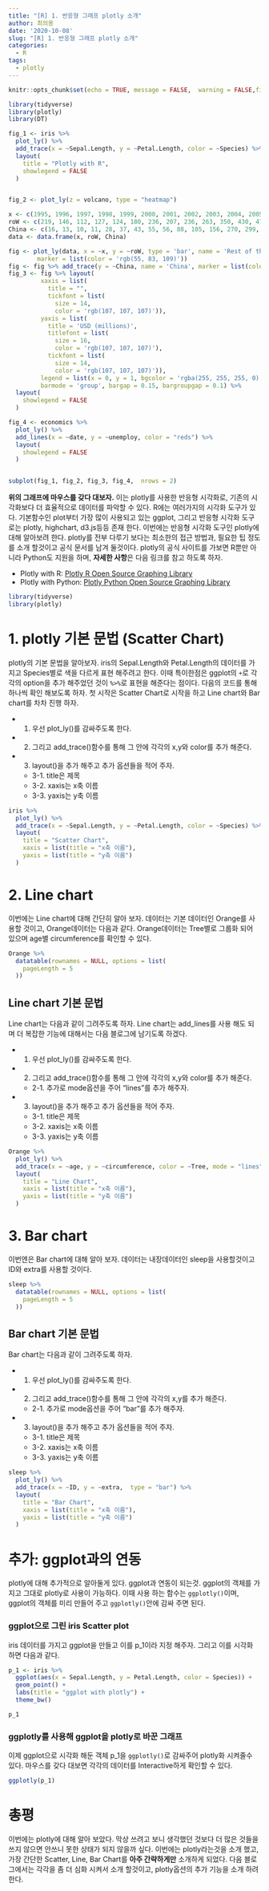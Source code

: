 ```yaml
---
title: "[R] 1. 반응형 그래프 plotly 소개"
author: 최의용
date: '2020-10-08'
slug: "[R] 1. 반응형 그래프 plotly 소개"
categories:
  - R
tags:
  - plotly
---
```


```r
knitr::opts_chunk$set(echo = TRUE, message = FALSE,  warning = FALSE,fig.align = "center")
```

```r
library(tidyverse)
library(plotly)
library(DT)

fig_1 <- iris %>% 
  plot_ly() %>% 
  add_trace(x = ~Sepal.Length, y = ~Petal.Length, color = ~Species) %>% 
  layout(
    title = "Plotly with R", 
    showlegend = FALSE
  )


fig_2 <- plot_ly(z = volcano, type = "heatmap")

x <- c(1995, 1996, 1997, 1998, 1999, 2000, 2001, 2002, 2003, 2004, 2005, 2006, 2007, 2008, 2009, 2010, 2011, 2012)
roW <- c(219, 146, 112, 127, 124, 180, 236, 207, 236, 263, 350, 430, 474, 526, 488, 537, 500, 439)
China <- c(16, 13, 10, 11, 28, 37, 43, 55, 56, 88, 105, 156, 270, 299, 340, 403, 549, 499)
data <- data.frame(x, roW, China)

fig <- plot_ly(data, x = ~x, y = ~roW, type = 'bar', name = 'Rest of the World',
        marker = list(color = 'rgb(55, 83, 109)'))
fig <- fig %>% add_trace(y = ~China, name = 'China', marker = list(color = 'rgb(26, 118, 255)'))
fig_3 <- fig %>% layout(
         xaxis = list(
           title = "",
           tickfont = list(
             size = 14,
             color = 'rgb(107, 107, 107)')),
         yaxis = list(
           title = 'USD (millions)',
           titlefont = list(
             size = 16,
             color = 'rgb(107, 107, 107)'),
           tickfont = list(
             size = 14,
             color = 'rgb(107, 107, 107)')),
         legend = list(x = 0, y = 1, bgcolor = 'rgba(255, 255, 255, 0)', bordercolor = 'rgba(255, 255, 255, 0)'),
         barmode = 'group', bargap = 0.15, bargroupgap = 0.1) %>% 
  layout(
    showlegend = FALSE
  )

fig_4 <- economics %>% 
  plot_ly() %>% 
  add_lines(x = ~date, y = ~unemploy, color = "reds") %>% 
  layout(
    showlegend = FALSE
  )


subplot(fig_1, fig_2, fig_3, fig_4,  nrows = 2)
```

**위의 그래프에 마우스를 갖다 대보자.** 이는 plotly를 사용한 반응형 시각화로, 기존의 시각화보다 더 효율적으로 데이터를 파악할 수 있다. R에는 여러가지의 시각화 도구가 있다. 기본함수인 plot부터 가장 많이 사용되고 있는 ggplot, 그리고 반응형 시각화 도구로는 plotly, highchart, d3.js등등 존재 한다. 이번에는 반응형 시각화 도구인 plotly에 대해 알아보려 한다. plotly를 전부 다루기 보다는 최소한의 접근 방법과, 필요한 팁 정도를 소개 할것이고 공식 문서를 남겨 둘것이다. plotly의 공식 사이트를 가보면 R뿐만 아니라 Python도 지원을 하며, **자세한 사항**은 다음 링크를 참고 하도록 하자. 

- Plotly with R: [Plotly R Open Source Graphing Library](https://plotly.com/r/)
- Plotly with Python: [Plotly Python Open Source Graphing Library](https://plotly.com/python/)

```r
library(tidyverse)
library(plotly)
```

# 1. plotly 기본 문법 (Scatter Chart)

plotly의 기본 문법을 알아보자. iris의 Sepal.Length와 Petal.Length의 데이터를 가지고 Species별로 색을 다르게 표현 해주려고 한다. 이때 특이한점은 ggplot의 `+`로 각각의 option을 추가 해주었던 것이 `%>%`로 표현을 해준다는 점이다. 다음의 코드를 통해 하나씩 확인 해보도록 하자. 첫 시작은 Scatter Chart로 시작을 하고 Line chart와 Bar chart를 차차 진행 하자.

- 1. 우선 plot_ly()를 감싸주도록 한다.
- 2. 그리고 add_trace()함수를 통해 그 안에 각각의 x,y와 color를 추가 해준다.
- 3. layout()을 추가 해주고 추가 옵션들을 적어 주자.
  - 3-1. title은 제목
  - 3-2. xaxis는 x축 이름
  - 3-3. yaxis는 y축 이름

```r
iris %>% 
  plot_ly() %>% 
  add_trace(x = ~Sepal.Length, y = ~Petal.Length, color = ~Species) %>% 
  layout(
    title = "Scatter Chart",
    xaxis = list(title = "x축 이름"),
    yaxis = list(title = "y축 이름")
  )
```

# 2. Line chart

이번에는 Line chart에 대해 간단히 알아 보자. 데이터는 기본 데이터인 Orange를 사용할 것이고, Orange데이터는 다음과 같다. Orange데이터는 Tree별로 그룹화 되어 있으며 age별 circumference를 확인할 수 있다. 

```r
Orange %>% 
  datatable(rownames = NULL, options = list(
    pageLength = 5
  ))
```

## Line chart 기본 문법

Line chart는 다음과 같이 그려주도록 하자. Line chart는 add_lines를 사용 해도 되며 더 복잡한 기능에 대해서는 다음 블로그에 남기도록 하겠다.

- 1. 우선 plot_ly()를 감싸주도록 한다.
- 2. 그리고 add_trace()함수를 통해 그 안에 각각의 x,y와 color를 추가 해준다.
  - 2-1. 추가로 mode옵션을 주어 "lines"를 추가 해주자.
- 3. layout()을 추가 해주고 추가 옵션들을 적어 주자.
  - 3-1. title은 제목
  - 3-2. xaxis는 x축 이름
  - 3-3. yaxis는 y축 이름

```r
Orange %>% 
  plot_ly() %>% 
  add_trace(x = ~age, y = ~circumference, color = ~Tree, mode = "lines") %>% 
  layout(
    title = "Line Chart",
    xaxis = list(title = "x축 이름"),
    yaxis = list(title = "y축 이름")
  )
```

# 3. Bar chart

이번엔은 Bar chart에 대해 알아 보자. 데이터는 내장데이터인 sleep을 사용할것이고 ID와 extra를 사용할 것이다. 

```r
sleep %>% 
  datatable(rownames = NULL, options = list(
    pageLength = 5
  ))
```

## Bar chart 기본 문법

Bar chart는 다음과 같이 그려주도록 하자.

- 1. 우선 plot_ly()를 감싸주도록 한다.
- 2. 그리고 add_trace()함수를 통해 그 안에 각각의 x,y를 추가 해준다.
  - 2-1. 추가로 mode옵션을 주어 "bar"를 추가 해주자.
- 3. layout()을 추가 해주고 추가 옵션들을 적어 주자.
  - 3-1. title은 제목
  - 3-2. xaxis는 x축 이름
  - 3-3. yaxis는 y축 이름

```r
sleep %>% 
  plot_ly() %>% 
  add_trace(x = ~ID, y = ~extra,  type = "bar") %>% 
  layout(
    title = "Bar Chart",
    xaxis = list(title = "x축 이름"),
    yaxis = list(title = "y축 이름")
  )
```

# 추가: ggplot과의 연동

plotly에 대해 추가적으로 알아둘게 있다. ggplot과 연동이 되는것. ggplot의 객체를 가지고 그대로 plotly로 사용이 가능하다. 이때 사용 하는 함수는 `ggplotly()`이며, ggplot의 객체를 미리 만들어 주고 `ggplotly()`안에 감싸 주면 된다.

### ggplot으로 그린 iris Scatter plot

iris 데이터를 가지고 ggplot을 만들고 이를 p_1이라 지정 해주자. 그리고 이를 시각화 하면 다음과 같다.

```r
p_1 <- iris %>% 
  ggplot(aes(x = Sepal.Length, y = Petal.Length, color = Species)) +
  geom_point() +
  labs(title = "ggplot with plotly") + 
  theme_bw()

p_1
```

### ggplotly를 사용해 ggplot을 plotly로 바꾼 그래프

이제 ggplot으로 시각화 해둔 객체 p_1을 `ggplotly()`로 감싸주어 plotly화 시켜줄수 있다. 마우스를 갖다 대보면 각각의 데이터를 Interactive하게 확인할 수 있다.

```r
ggplotly(p_1)
```


# 총평

이번에는 plotly에 대해 알아 보았다. 막상 쓰려고 보니 생각했던 것보다 더 많은 것들을 쓰지 않으면 안쓰니 못한 상태가 되지 않을까 싶다. 이번에는 plotly라는것을 소개 했고, 가장 간단한 Scatter, Line, Bar Chart를 **아주 간략하게만** 소개하게 되었다. 다음 블로그에서는 각각을 좀 더 심화 시켜서 소개 할것이고, plotly옵션의 추가 기능을 소개 하려 한다.
